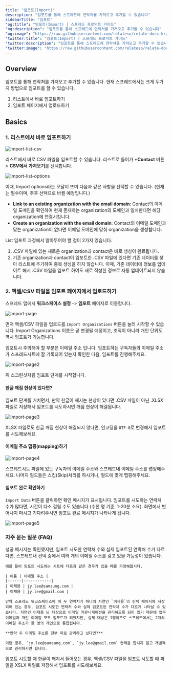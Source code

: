 ```yaml
---
title: "임포트(Import)"
description: "임포트를 통해 스프레드에 연락처를 가져오고 추가할 수 있습니다"
sidebarTitle: "임포트"
"og:title": "임포트(Import) | 스프레드 프로덕트 가이드"
"og:description": "임포트를 통해 스프레드에 연락처를 가져오고 추가할 수 있습니다"
"og:image": "https://raw.githubusercontent.com/relateso/relate-docs-kr/main/docs/images/relate-main.png"
"twitter:title": "임포트(Import) | 스프레드 프로덕트 가이드"
"twitter:description": "임포트를 통해 스프레드에 연락처를 가져오고 추가할 수 있습니다"
"twitter:image": "https://raw.githubusercontent.com/relateso/relate-docs-kr/main/docs/images/relate-main.png"
---
```


## Overview

임포트를 통해 연락처를 가져오고 추가할 수 있습니다. 현재 스프레드에서는 크게 두가지 방법으로 임포트를 할 수 있습니다.

1. 리스트에서 바로 임포트하기
2. 임포트 페이지에서 업로드하기

## Basics

### 1. 리스트에서 바로 임포트하기

![import-list-csv](https://mintlify.s3.us-west-1.amazonaws.com/relatekr/images/setup/import-list-csv.png)

리스트에서 바로 CSV 파일을 임포트할 수 있습니다. 리스트로 들어가 **+Contact** 버튼 > **CSV에서 가져오기**를 선택합니다.

![import-list-options](https://mintlify.s3.us-west-1.amazonaws.com/relatekr/images/setup/import-list-options.png)

이때, Import options라는 모달이 뜨며 다음과 같은 사항을 선택할 수 있습니다. (현재는 필수이며, 추후 선택으로 바뀔 예정입니다.)

- **Link to an existing organization with the email domain**: Contact의 이메일 도메인을 확인하여 현재 존재하는 organization의 도메인과 일치한다면 해당 organization에 연결시킵니다.
- **Create an organization with the email domain**: Contact의 이메일 도메인과 맞는 organization이 없다면 이메일 도메인에 맞춰 organization을 생성합니다.

<Info>
List 임포트 과정에서 알아두어야 할 점이 2가지 있습니다.

1. .CSV 파일에 있는 새로운 organization과 contact은 바로 생성이 완료됩니다.
2. 기존 organization과 contact이 임포트한 .CSV 파일에 있다면 기존 데이터를 찾아 리스트에 추가하여 중복 생성을 하지 않습니다. 이때, 기존 데이터에 정보를 업데이트 해서 .CSV 파일을 임포트 하여도 새로 작성한 정보로 자동 업데이트되지 않습니다.
</Info>


### 2. 엑셀/CSV 파일을 임포트 페이지에서 업로드하기

스프레드 앱에서 **워크스페이스 설정** -> **임포트** 페이지로 이동합니다.

![import-page](/images/import1.png)

먼저 엑셀/CSV 파일을 업로드를 `Import Organizations` 버튼을 눌러 시작할 수 있습니다. Import Organizations 이름은 곧 변경될 예정이고, 조직이 아니라 개인 단위도 역시 임포트가 가능합니다.

임포트시 주의해야 할 부분은 이메일 주소 입니다. 임포트하는 구독자들의 이메일 주소가 스프레드시트에 잘 기록되어 있는지 확인한 다음, 임포트를 진행해주세요.

![import-page2](/images/import2.png)

위 스크린샷처럼 임포트 단계를 시작합니다. 

#### 한글 깨짐 현상이 있다면?

임포트 단계를 거치면서, 만약 한글이 깨지는 현상이 있다면 .CSV 파일이 아닌 .XLSX 파일로 저장해서 임포트를 시도하시면 깨짐 현상이 해결됩니다.

![import-page3](/images/import3.png)

XLSX 파일로도 한글 깨짐 현상이 해결되지 않다면, 인코딩을 `UTF-8`로 변경해서 임포트를 시도해보세요.

#### 이메일 주소 맵핑(mapping)하기

![import-page4](/images/import4.png)

스프레드시트 파일에 있는 구독자의 이메일 주소와 스프레드내 이메일 주소를 맵핑해주세요. 나머지 필드들은 스킵(Skip)처리를 하시거나, 필드에 맞게 맵핑해주세요.

#### 임포트 완료 확인하기

`Import Data` 버튼을 클릭하면 확인 메시지가 표시됩니다. 임포트를 시도하는 연락처 수가 많다면, 시간이 다소 걸릴 수도 있습니다 (수천 명 기준, 1-20분 소요). 화면에서 벗어나지 마시고 기다려주시면 임포트 완료 메시지가 나타나게 됩니다.

![import-page5](https://mintlify.s3.us-west-1.amazonaws.com/relatekr/images/setup/import_menu7.png)

### 자주 묻는 질문 (FAQ)

<AccordionGroup>
  <Accordion title="임포트에 성공했지만, 임포트한 연락처 수와 실제 임포트된 연락처 수가 다르면 어떻게 되나요?">
    성공 메시지는 확인했지만, 임포트 시도한 연락처 수와 실제 임포트된 연락처 수가 다르다면, 스프레드내 컨택 중에서 여러 개의 이메일 주소를 갖고 있을 가능성이 있습니다.

    예를 들어 임포트 시도하는 시트에 다음과 같은 경우가 있을 때를 가정해봅시다.

    | 이름 | 이메일 주소 |
    |------|------------|
    | 이재용 | jy.lee@samsung.com |
    | 이재용 | jy.lee@gmail.com |

    만약 스프레드 워크스페이스에 이 두 연락처가 하나의 자연인 `이재용`의 컨택 페이지에 저장되어 있는 경우, 임포트 시도한 연락처 수와 실제 임포트된 연락처 수가 다르게 나타날 수 있습니다. 자연인 이재용 님 대상으로 이메일 커뮤니케이션을 관리하도록 되어 있기 때문에 업무 이메일과 개인 이메일 모두 임포트가 되었지만, 실제 대상은 1명이므로 스프레드에서는 2개의 이메일 주소가 한 명의 개인으로 통합됩니다.

    **만약 두 이메일 주소를 전부 따로 관리하고 싶다면?**
    
    이런 경우, `jy.lee@samsung.com`, `jy.lee@gmail.com` 컨택을 합치지 않고 개별적으로 관리하시면 됩니다.
  </Accordion>
  <Accordion title="임포트 시도할 때 한글이 깨져서 들어옵니다.">
    임포트 시도할 때 한글이 깨져서 들어오는 경우, 엑셀/CSV 파일을 임포트 시도할 때 파일을 XSLX 파일로 저장해서 임포트를 시도해보세요.
  </Accordion>
</AccordionGroup>


